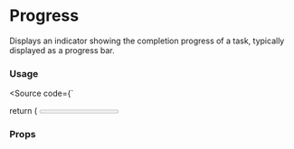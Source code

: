 
<Meta title="Components/Feedback/Progress"  />

# Progress
Displays an indicator showing the completion progress of a task, typically displayed as a progress bar.

<Canvas>
  <Story of={ProgressStories.Example} />
</Canvas>

### Usage
<Source code={`

  return (
    <Progress value={80.9} />
  );
};
`} dark language="tsx" />

### Props
<ArgTypes of={ProgressStories} />